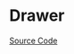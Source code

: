 
<Meta title="Navigation/Drawer/Doc" />

# Drawer

<Description of={Drawer} />

[Source Code](https://github.com/Mezzanine-UI/mezzanine/blob/main/packages/react/src/Drawer/Drawer.tsx)

<ArgsTable of={Drawer} />
